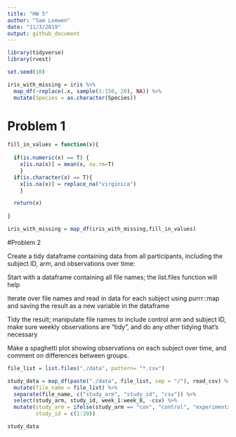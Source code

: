 ```yaml
---
title: "HW 5"
author: "Sam Loewen"
date: "11/3/2019"
output: github_document
---
```


```r

library(tidyverse)
library(rvest)

set.seed(10)

iris_with_missing = iris %>% 
  map_df(~replace(.x, sample(1:150, 20), NA)) %>%
  mutate(Species = as.character(Species))
```

# Problem 1

```r
fill_in_values = function(x){
 
  if(is.numeric(x) == T) {
    x[is.na(x)] = mean(x, na.rm=T)
    }
  if(is.character(x) == T){
    x[is.na(x)] = replace_na("virginica")
    }

  return(x)
 
}

iris_with_missing = map_df(iris_with_missing,fill_in_values)
```

#Problem 2

Create a tidy dataframe containing data from all participants, including the subject ID, arm, and observations over time:

Start with a dataframe containing all file names; the list.files function will help

Iterate over file names and read in data for each subject using purrr::map and saving the result as a new variable in the dataframe

Tidy the result; manipulate file names to include control arm and subject ID, make sure weekly observations are “tidy”, and do any other tidying that’s necessary

Make a spaghetti plot showing observations on each subject over time, and comment on differences between groups.

```r
file_list = list.files("./data", pattern= "*.csv")

study_data = map_df(paste("./data", file_list, sep = "/"), read_csv) %>% 
  mutate(file_name = file_list) %>% 
  separate(file_name, c("study_arm", "study_id", "csv")) %>% 
  select(study_arm, study_id, week_1:week_8, -csv) %>% 
  mutate(study_arm = ifelse(study_arm == "con", "control", "experimental"),
         study_id = c(1:20))

study_data
```


```r



```

